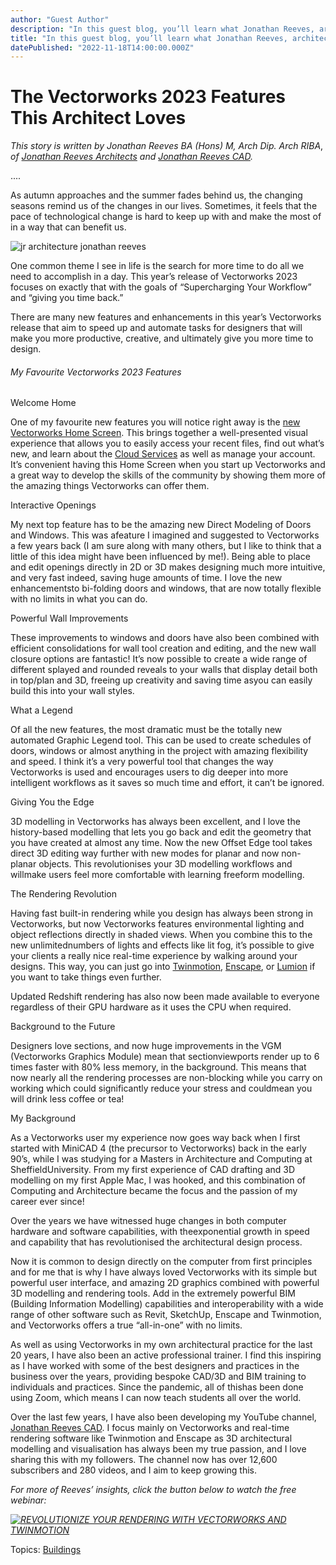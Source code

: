 ```yaml
---
author: "Guest Author"
description: "In this guest blog, you’ll learn what Jonathan Reeves, architect, author, and Vectorworks educator, loves most about Vectorworks 2023. "
title: "In this guest blog, you’ll learn what Jonathan Reeves, architect, author, and Vectorworks educator, loves most about Vectorworks 2023. " 
datePublished: "2022-11-18T14:00:00.000Z"
---
```

# The Vectorworks 2023 Features This Architect Loves

_This story is written by Jonathan Reeves BA (Hons) M, Arch Dip. Arch RIBA_, _of_ [_Jonathan Reeves Architects_](https://www.jonathanreevesarchitects.uk/) _and_ [_Jonathan Reeves CAD_](https://www.youtube.com/channel/UC56qp6QeXSAayDOOHu3BcCA?view%5Fas=subscriber)_._ 

....

As autumn approaches and the summer fades behind us, the changing seasons remind us of the changes in our lives. Sometimes, it feels that the pace of technological change is hard to keep up with and make the most of in a way that can benefit us.

![jr architecture jonathan reeves](https://blog.vectorworks.net/hs-fs/hubfs/Blog%20Images/221103_Jonathan%20Reeves%20Guest%20Blog_Launch%202023/jr%20architecture%20jonathan%20reeves.jpg?width=1440&height=964&name=jr%20architecture%20jonathan%20reeves.jpg)

One common theme I see in life is the search for more time to do all we need to accomplish in a day. This year’s release of Vectorworks 2023 focuses on exactly that with the goals of “Supercharging Your Workflow” and “giving you time back.”

There are many new features and enhancements in this year’s Vectorworks release that aim to speed up and automate tasks for designers that will make you more productive, creative, and ultimately give you more time to design.

###### My Favourite Vectorworks 2023 Features

Welcome Home

One of my favourite new features you will notice right away is the [new Vectorworks Home ](../../../net/vectorworks/blog/home-screen-innovation.html)[Screen](../../../net/vectorworks/blog/home-screen-innovation.html). This brings together a well-presented visual experience that allows you to easily access your recent files, find out what’s new, and learn about the [Cloud Services](https://www.vectorworks.net/cloud-services) as well as manage your account. It’s convenient having this Home Screen when you start up Vectorworks and a great way to develop the skills of the community by showing them more of the amazing things Vectorworks can offer them.

Interactive Openings

My next top feature has to be the amazing new Direct Modeling of Doors and Windows. This was afeature I imagined and suggested to Vectorworks a few years back (I am sure along with many others, but I like to think that a little of this idea might have been influenced by me!). Being able to place and edit openings directly in 2D or 3D makes designing much more intuitive, and very fast indeed, saving huge amounts of time. I love the new enhancementsto bi-folding doors and windows, that are now totally flexible with no limits in what you can do.

Powerful Wall Improvements

These improvements to windows and doors have also been combined with efficient consolidations for wall tool creation and editing, and the new wall closure options are fantastic! It’s now possible to create a wide range of different splayed and rounded reveals to your walls that display detail both in top/plan and 3D, freeing up creativity and saving time asyou can easily build this into your wall styles.

What a Legend

Of all the new features, the most dramatic must be the totally new automated Graphic Legend tool. This can be used to create schedules of doors, windows or almost anything in the project with amazing flexibility and speed. I think it’s a very powerful tool that changes the way Vectorworks is used and encourages users to dig deeper into more intelligent workflows as it saves so much time and effort, it can’t be ignored.

Giving You the Edge

3D modelling in Vectorworks has always been excellent, and I love the history-based modelling that lets you go back and edit the geometry that you have created at almost any time. Now the new Offset Edge tool takes direct 3D editing way further with new modes for planar and now non-planar objects. This revolutionises your 3D modelling workflows and willmake users feel more comfortable with learning freeform modelling.

The Rendering Revolution

Having fast built-in rendering while you design has always been strong in Vectorworks, but now Vectorworks features environmental lighting and object reflections directly in shaded views. When you combine this to the new unlimitednumbers of lights and effects like lit fog, it’s possible to give your clients a really nice real-time experience by walking around your designs. This way, you can just go into [Twinmotion](../../../net/vectorworks/blog/your-guide-to-rendering-with-twinmotion.html), [Enscape](../../../net/vectorworks/blog/simple-tips-for-using-enscape-and-vectorworks.html), or [Lumion](../../../net/vectorworks/blog/lumion-renderings-with-vectorworks.html) if you want to take things even further.

Updated Redshift rendering has also now been made available to everyone regardless of their GPU hardware as it uses the CPU when required.

Background to the Future

Designers love sections, and now huge improvements in the VGM (Vectorworks Graphics Module) mean that sectionviewports render up to 6 times faster with 80% less memory, in the background. This means that now nearly all the rendering processes are non-blocking while you carry on working which could significantly reduce your stress and couldmean you will drink less coffee or tea!

My Background

As a Vectorworks user my experience now goes way back when I first started with MiniCAD 4 (the precursor to Vectorworks) back in the early 90’s, while I was studying for a Masters in Architecture and Computing at SheffieldUniversity. From my first experience of CAD drafting and 3D modelling on my first Apple Mac, I was hooked, and this combination of Computing and Architecture became the focus and the passion of my career ever since!

Over the years we have witnessed huge changes in both computer hardware and software capabilities, with theexponential growth in speed and capability that has revolutionised the architectural design process.

Now it is common to design directly on the computer from first principles and for me that is why I have always loved Vectorworks with its simple but powerful user interface, and amazing 2D graphics combined with powerful 3D modelling and rendering tools. Add in the extremely powerful BIM (Building Information Modelling) capabilities and interoperability with a wide range of other software such as Revit, SketchUp, Enscape and Twinmotion, and Vectorworks offers a true “all-in-one” with no limits.

As well as using Vectorworks in my own architectural practice for the last 20 years, I have also been an active professional trainer. I find this inspiring as I have worked with some of the best designers and practices in the business over the years, providing bespoke CAD/3D and BIM training to individuals and practices. Since the pandemic, all of thishas been done using Zoom, which means I can now teach students all over the world.

Over the last few years, I have also been developing my YouTube channel, [Jonathan Reeves CAD](https://www.youtube.com/channel/UC56qp6QeXSAayDOOHu3BcCA?view%5Fas=subscriber). I focus mainly on Vectorworks and real-time rendering software like Twinmotion and Enscape as 3D architectural modelling and visualisation has always been my true passion, and I love sharing this with my followers. The channel now has over 12,600 subscribers and 280 videos, and I aim to keep growing this.

_For more of Reeves’ insights, click the button below to watch the free webinar:_

_[![REVOLUTIONIZE YOUR RENDERING WITH VECTORWORKS AND TWINMOTION](https://no-cache.hubspot.com/cta/default/3018241/e0991bee-9a25-4f4e-9873-20ea2c533ed1.png)](https://cta-redirect.hubspot.com/cta/redirect/3018241/e0991bee-9a25-4f4e-9873-20ea2c533ed1)_ 

 Topics: [Buildings](https://blog.vectorworks.net/topic/buildings) 

 